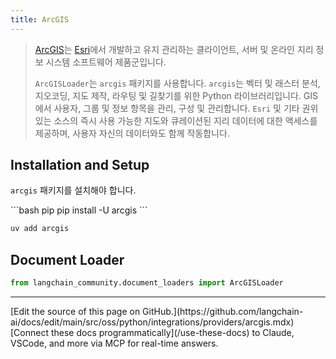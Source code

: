 ```yaml
---
title: ArcGIS
---
```


>[ArcGIS](https://www.esri.com/en-us/arcgis/about-arcgis/overview)는 [Esri](https://www.esri.com/)에서 개발하고 유지 관리하는 클라이언트,
> 서버 및 온라인 지리 정보 시스템 소프트웨어 제품군입니다.
>
>`ArcGISLoader`는 `arcgis` 패키지를 사용합니다.
> `arcgis`는 벡터 및 래스터 분석, 지오코딩, 지도 제작,
> 라우팅 및 길찾기를 위한 Python 라이브러리입니다. GIS에서 사용자,
> 그룹 및 정보 항목을 관리, 구성 및 관리합니다.
>`Esri` 및 기타 권위 있는 소스의 즉시 사용 가능한 지도와 큐레이션된 지리 데이터에 대한 액세스를 제공하며,
> 사용자 자신의 데이터와도 함께 작동합니다.

## Installation and Setup

`arcgis` 패키지를 설치해야 합니다.

<CodeGroup>
```bash pip
pip install -U arcgis
```

```bash uv
uv add arcgis
```
</CodeGroup>

## Document Loader

```python
from langchain_community.document_loaders import ArcGISLoader
```

---

<Callout icon="pen-to-square" iconType="regular">
    [Edit the source of this page on GitHub.](https://github.com/langchain-ai/docs/edit/main/src/oss/python/integrations/providers/arcgis.mdx)
</Callout>
<Tip icon="terminal" iconType="regular">
    [Connect these docs programmatically](/use-these-docs) to Claude, VSCode, and more via MCP for    real-time answers.
</Tip>
